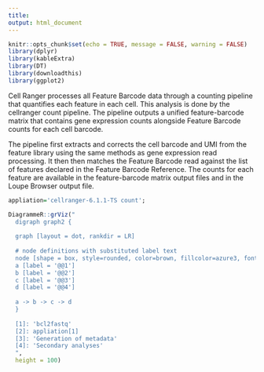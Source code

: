 ```yaml
---
title: 
output: html_document
---
```

 
```r
knitr::opts_chunk$set(echo = TRUE, message = FALSE, warning = FALSE)
library(dplyr)
library(kableExtra)
library(DT)
library(downloadthis)
library(ggplot2)
```

Cell Ranger processes all Feature Barcode data through a counting pipeline that quantifies each feature in each cell. This analysis is done by the cellranger count pipeline. The pipeline outputs a unified feature-barcode matrix that contains gene expression counts alongside Feature Barcode counts for each cell barcode.

The pipeline first extracts and corrects the cell barcode and UMI from the feature library using the same methods as gene expression read processing. It then then matches the Feature Barcode read against the list of features declared in the Feature Barcode Reference. The counts for each feature are available in the feature-barcode matrix output files and in the Loupe Browser output file.

```r
appliation='cellranger-6.1.1-TS count';

DiagrammeR::grViz("
  digraph graph2 {
  
  graph [layout = dot, rankdir = LR]
  
  # node definitions with substituted label text
  node [shape = box, style=rounded, color=brown, fillcolor=azure3, fontsize=25]
  a [label = '@@1']
  b [label = '@@2']
  c [label = '@@3']
  d [label = '@@4']
  
  a -> b -> c -> d
  }
  
  [1]: 'bcl2fastq'
  [2]: appliation[1]
  [3]: 'Generation of metadata'
  [4]: 'Secondary analyses'
  ",
  height = 100)
```


